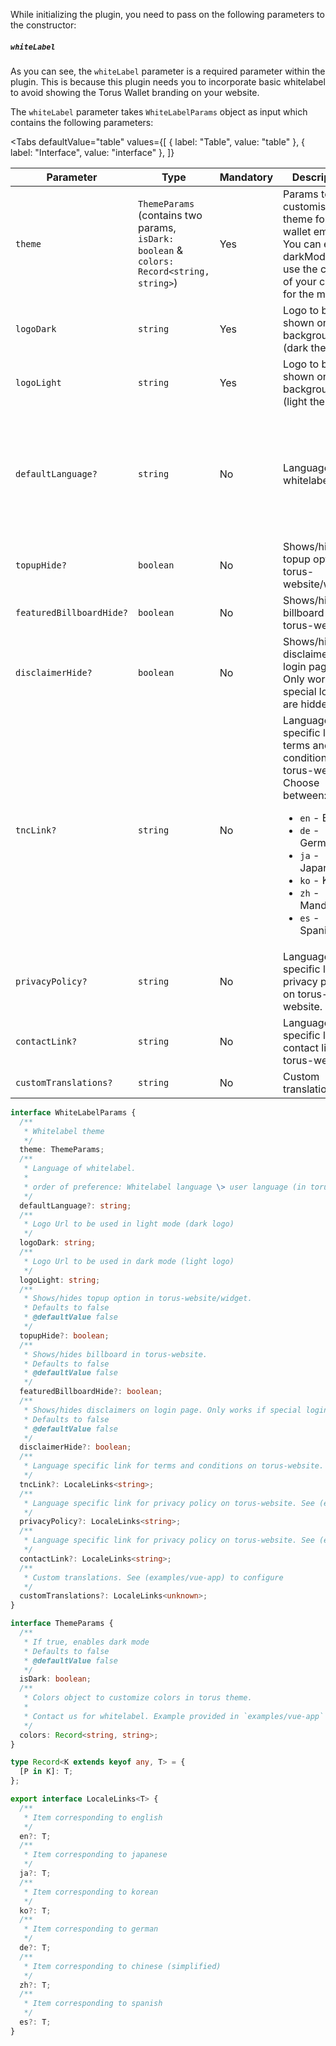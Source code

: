 
While initializing the plugin, you need to pass on the following parameters to the constructor:

##### `whiteLabel`

As you can see, the `whiteLabel` parameter is a required parameter within the plugin. This is because this plugin needs you to incorporate basic
whitelabel to avoid showing the Torus Wallet branding on your website.

The `whiteLabel` parameter takes `WhiteLabelParams` object as input which contains the following parameters:

<Tabs
  defaultValue="table"
  values={[
    { label: "Table", value: "table" },
    { label: "Interface", value: "interface" },
  ]}
>

<TabItem value="table">

| Parameter                | Type                                                                                                   | Mandatory | Description                                                                                                                                                                                                                                 | Default                                                                                          |
| ------------------------ | ------------------------------------------------------------------------------------------------------ | --------- | ------------------------------------------------------------------------------------------------------------------------------------------------------------------------------------------------------------------------------------------- | ------------------------------------------------------------------------------------------------ |
| `theme`                  | `ThemeParams` <br /> (contains two params, `isDark: boolean` & <br/> `colors: Record<string, string>`) | Yes       | Params to customise the theme for the wallet embed. You can enable darkMode and use the colours of your choice for the modal.                                                                                                               | N/A                                                                                              |
| `logoDark`               | `string`                                                                                               | Yes       | Logo to be shown on dark background (dark theme)                                                                                                                                                                                            | N/A                                                                                              |
| `logoLight`              | `string`                                                                                               | Yes       | Logo to be shown on light background (light theme)                                                                                                                                                                                          | N/A                                                                                              |
| `defaultLanguage?`       | `string`                                                                                               | No        | Language of whitelabel                                                                                                                                                                                                                      | Order of preference: Whitelabel language \> user language (in torus-website) \> browser language |
| `topupHide?`             | `boolean`                                                                                              | No        | Shows/hides topup option in torus-website/widget.                                                                                                                                                                                           | false                                                                                            |
| `featuredBillboardHide?` | `boolean`                                                                                              | No        | Shows/hides billboard in torus-website.                                                                                                                                                                                                     | false                                                                                            |
| `disclaimerHide?`        | `boolean`                                                                                              | No        | Shows/hides disclaimers on login page. Only works if special logins are hidden                                                                                                                                                              | false                                                                                            |
| `tncLink?`               | `string`                                                                                               | No        | Language specific link for terms and conditions on torus-website. <br/> Choose between: <ul><li>`en` - English</li><li>`de` - German</li><li>`ja` - Japanese</li><li>`ko` - Korean</li><li>`zh` - Mandarin</li><li>`es` - Spanish</li></ul> | en - English                                                                                     |
| `privacyPolicy?`         | `string`                                                                                               | No        | Language specific link for privacy policy on torus-website.                                                                                                                                                                                 | en - English                                                                                     |
| `contactLink?`           | `string`                                                                                               | No        | Language specific link for contact links on torus-website.                                                                                                                                                                                  | en - English                                                                                     |
| `customTranslations?`    | `string`                                                                                               | No        | Custom translations.                                                                                                                                                                                                                        | en - English                                                                                     |

</TabItem>

<TabItem value="interface">

```ts
interface WhiteLabelParams {
  /**
   * Whitelabel theme
   */
  theme: ThemeParams;
  /**
   * Language of whitelabel.
   *
   * order of preference: Whitelabel language \> user language (in torus-website) \> browser language
   */
  defaultLanguage?: string;
  /**
   * Logo Url to be used in light mode (dark logo)
   */
  logoDark: string;
  /**
   * Logo Url to be used in dark mode (light logo)
   */
  logoLight: string;
  /**
   * Shows/hides topup option in torus-website/widget.
   * Defaults to false
   * @defaultValue false
   */
  topupHide?: boolean;
  /**
   * Shows/hides billboard in torus-website.
   * Defaults to false
   * @defaultValue false
   */
  featuredBillboardHide?: boolean;
  /**
   * Shows/hides disclaimers on login page. Only works if special logins are hidden
   * Defaults to false
   * @defaultValue false
   */
  disclaimerHide?: boolean;
  /**
   * Language specific link for terms and conditions on torus-website. See (examples/vue-app) to configure
   */
  tncLink?: LocaleLinks<string>;
  /**
   * Language specific link for privacy policy on torus-website. See (examples/vue-app) to configure
   */
  privacyPolicy?: LocaleLinks<string>;
  /**
   * Language specific link for privacy policy on torus-website. See (examples/vue-app) to configure
   */
  contactLink?: LocaleLinks<string>;
  /**
   * Custom translations. See (examples/vue-app) to configure
   */
  customTranslations?: LocaleLinks<unknown>;
}

interface ThemeParams {
  /**
   * If true, enables dark mode
   * Defaults to false
   * @defaultValue false
   */
  isDark: boolean;
  /**
   * Colors object to customize colors in torus theme.
   *
   * Contact us for whitelabel. Example provided in `examples/vue-app`
   */
  colors: Record<string, string>;
}

type Record<K extends keyof any, T> = {
  [P in K]: T;
};

export interface LocaleLinks<T> {
  /**
   * Item corresponding to english
   */
  en?: T;
  /**
   * Item corresponding to japanese
   */
  ja?: T;
  /**
   * Item corresponding to korean
   */
  ko?: T;
  /**
   * Item corresponding to german
   */
  de?: T;
  /**
   * Item corresponding to chinese (simplified)
   */
  zh?: T;
  /**
   * Item corresponding to spanish
   */
  es?: T;
}
```

</TabItem>

</Tabs>
